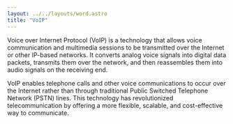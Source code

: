 ```yaml
---
layout: ../../layouts/word.astro
title: "VoIP"
---
```

Voice over Internet Protocol (VoIP) is a technology that allows voice communication and multimedia sessions to be transmitted over the Internet or other IP-based networks. It converts analog voice signals into digital data packets, transmits them over the network, and then reassembles them into audio signals on the receiving end.

VoIP enables telephone calls and other voice communications to occur over the Internet rather than through traditional Public Switched Telephone Network (PSTN) lines. This technology has revolutionized telecommunication by offering a more flexible, scalable, and cost-effective way to communicate.
